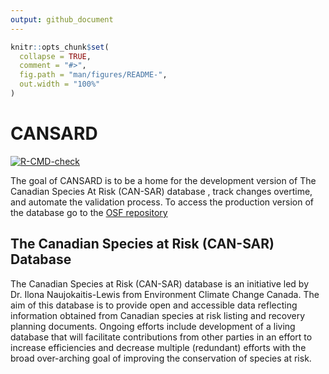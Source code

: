 ```yaml
---
output: github_document
---
```


<!-- README.md is generated from README.Rmd. Please edit that file -->

```r
knitr::opts_chunk$set(
  collapse = TRUE,
  comment = "#>",
  fig.path = "man/figures/README-",
  out.width = "100%"
)
```

# CANSARD

<!-- badges: start -->
  [![R-CMD-check](https://github.com/see24/CANSARD/workflows/R-CMD-check/badge.svg)](https://github.com/see24/CANSARD/actions)
  <!-- badges: end -->

The goal of CANSARD is to be a home for the development version of The Canadian Species At Risk (CAN-SAR) database , track changes overtime, and automate the validation process. To access the production version of the database go to the [OSF repository](https://osf.io/e4a58/)

## The Canadian Species at Risk (CAN-SAR) Database

The Canadian Species at Risk (CAN-SAR) database is an initiative led by Dr. Ilona Naujokaitis-Lewis from Environment Climate Change Canada. The aim of this database is to provide open and accessible data reflecting information obtained from Canadian species at risk listing and recovery planning documents. Ongoing efforts include development of a living database that will facilitate contributions from other parties in an effort to increase efficiencies and decrease multiple (redundant) efforts with the broad over-arching goal of improving the conservation of species at risk.


